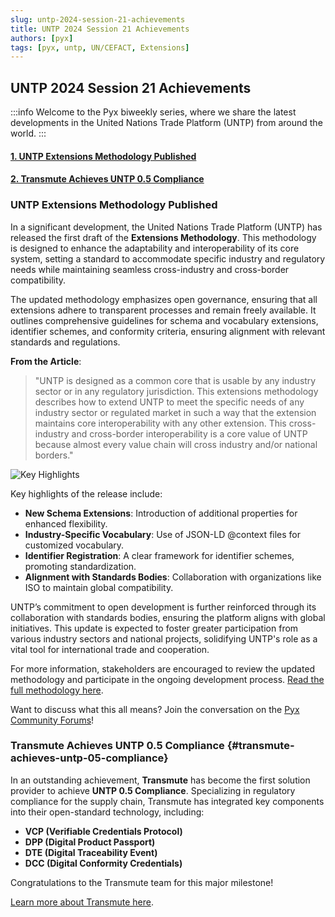 ```yaml
---
slug: untp-2024-session-21-achievements
title: UNTP 2024 Session 21 Achievements
authors: [pyx]
tags: [pyx, untp, UN/CEFACT, Extensions]
---
```


## UNTP 2024 Session 21 Achievements

:::info
Welcome to the Pyx biweekly series, where we share the latest developments in the United Nations Trade Platform (UNTP) from around the world.
:::

#### [1. UNTP Extensions Methodology Published](#untp-extensions-methodology-published)

#### [2. Transmute Achieves UNTP 0.5 Compliance](#transmute-achieves-untp-05-compliance)

### UNTP Extensions Methodology Published

In a significant development, the United Nations Trade Platform (UNTP) has released the first draft of the **Extensions Methodology**. This methodology is designed to enhance the adaptability and interoperability of its core system, setting a standard to accommodate specific industry and regulatory needs while maintaining seamless cross-industry and cross-border compatibility.
<!-- truncate -->

The updated methodology emphasizes open governance, ensuring that all extensions adhere to transparent processes and remain freely available. It outlines comprehensive guidelines for schema and vocabulary extensions, identifier schemes, and conformity criteria, ensuring alignment with relevant standards and regulations.

**From the Article**:

> "UNTP is designed as a common core that is usable by any industry sector or in any regulatory jurisdiction. This extensions methodology describes how to extend UNTP to meet the specific needs of any industry sector or regulated market in such a way that the extension maintains core interoperability with any other extension. This cross-industry and cross-border interoperability is a core value of UNTP because almost every value chain will cross industry and/or national borders."

![Key Highlights](./241031graphic.png)

Key highlights of the release include:
- **New Schema Extensions**: Introduction of additional properties for enhanced flexibility.
- **Industry-Specific Vocabulary**: Use of JSON-LD @context files for customized vocabulary.
- **Identifier Registration**: A clear framework for identifier schemes, promoting standardization.
- **Alignment with Standards Bodies**: Collaboration with organizations like ISO to maintain global compatibility.

UNTP’s commitment to open development is further reinforced through its collaboration with standards bodies, ensuring the platform aligns with global initiatives. This update is expected to foster greater participation from various industry sectors and national projects, solidifying UNTP's role as a vital tool for international trade and cooperation.

For more information, stakeholders are encouraged to review the updated methodology and participate in the ongoing development process. [Read the full methodology here](https://uncefact.github.io/spec-untp/docs/extensions/ExtensionsMethodology/).

Want to discuss what this all means? Join the conversation on the [Pyx Community Forums](https://forum.pyx.io/viewtopic.php?t=16)!

### Transmute Achieves UNTP 0.5 Compliance {#transmute-achieves-untp-05-compliance}

In an outstanding achievement, **Transmute** has become the first solution provider to achieve **UNTP 0.5 Compliance**. Specializing in regulatory compliance for the supply chain, Transmute has integrated key components into their open-standard technology, including:
- **VCP (Verifiable Credentials Protocol)**
- **DPP (Digital Product Passport)**
- **DTE (Digital Traceability Event)**
- **DCC (Digital Conformity Credentials)**

Congratulations to the Transmute team for this major milestone!

[Learn more about Transmute here](https://uncefact.github.io/spec-untp/docs/implementations/Software/#transmute).

